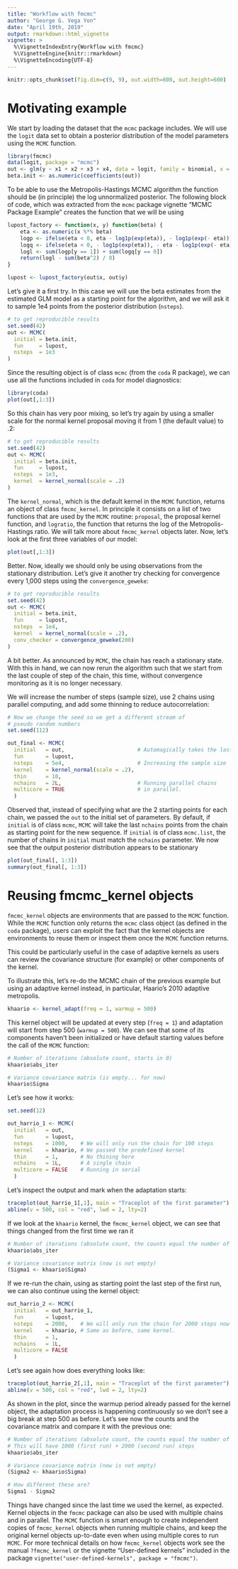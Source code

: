 ```yaml
---
title: "Workflow with fmcmc"
author: "George G. Vega Yon"
date: "April 19th, 2019"
output: rmarkdown::html_vignette
vignette: >
  %\VignetteIndexEntry{Workflow with fmcmc}
  %\VignetteEngine{knitr::rmarkdown}
  %\VignetteEncoding{UTF-8}
---
```


```r
knitr::opts_chunk$set(fig.dim=c(9, 9), out.width=600, out.height=600)
```

# Motivating example

We start by loading the dataset that the `mcmc` package includes. We will use
the `logit` data set to obtain a posterior distribution of the model parameters
using the `MCMC` function.

```r
library(fmcmc)
data(logit, package = "mcmc")
out <- glm(y ~ x1 + x2 + x3 + x4, data = logit, family = binomial, x = TRUE)
beta.init <- as.numeric(coefficients(out))
```

To be able to use the Metropolis-Hastings MCMC algorithm the function should be
(in principle) the log unnormalized posterior. The following block of code,
which was extracted from the `mcmc` package vignette "MCMC Package Example"
creates the function that we will be using

```r
lupost_factory <- function(x, y) function(beta) {
    eta <- as.numeric(x %*% beta)
    logp <- ifelse(eta < 0, eta - log1p(exp(eta)), - log1p(exp(- eta)))
    logq <- ifelse(eta < 0, - log1p(exp(eta)), - eta - log1p(exp(- eta)))
    logl <- sum(logp[y == 1]) + sum(logq[y == 0])
    return(logl - sum(beta^2) / 8)
}

lupost <- lupost_factory(out$x, out$y)
```

Let's give it a first try. In this case we will use the beta estimates from the
estimated GLM model as a starting point for the algorithm, and we will ask it to
sample 1e4 points from the posterior distribution (`nsteps`).

```r
# to get reproducible results
set.seed(42)
out <- MCMC(
  initial = beta.init,
  fun     = lupost,
  nsteps  = 1e3
)
```

Since the resulting object is of class `mcmc` (from the `coda` R package), we
can use all the functions included in `coda` for model diagnostics:

```r
library(coda)
plot(out[,1:3])
```

So this chain has very poor mixing, so let's try again by using a smaller scale
for the normal kernel proposal moving it from 1 (the default value) to .2:

```r
# to get reproducible results
set.seed(42)
out <- MCMC(
  initial = beta.init,
  fun     = lupost,
  nsteps  = 1e3,
  kernel  = kernel_normal(scale = .2) 
)
```

The `kernel_normal`, which is the default kernel in the `MCMC` function, returns
an object of class `fmcmc_kernel`. In principle it consists on a list of two
functions that are used by the `MCMC` routine: `proposal`, the proposal kernel
function, and `logratio`, the function that returns the log of the
Metropolis-Hastings ratio. We will talk more about `fmcmc_kernel` objects later.
Now, let's look at the first three variables of our model:

```r
plot(out[,1:3])
```

Better. Now, ideally we should only be using observations from the stationary
distribution. Let's give it another try checking for convergence every 1,000
steps using the `convergence_geweke`:

```r
# to get reproducible results
set.seed(42)
out <- MCMC(
  initial = beta.init,
  fun     = lupost,
  nsteps  = 1e4,
  kernel  = kernel_normal(scale = .2),
  conv_checker = convergence_geweke(200)
)
```


A bit better. As announced by `MCMC`, the chain has reach a stationary state.
With this in hand, we can now rerun the algorithm such that we start from the
last couple of step of the chain, this time, without convergence monitoring as
it is no longer necessary.

We will increase the number of steps (sample size), use 2 chains using parallel
computing, and add some thinning to reduce autocorrelation:

```r
# Now we change the seed so we get a different stream of
# pseudo random numbers
set.seed(112) 

out_final <- MCMC(
  initial   = out,                       # Automagically takes the last 2 points
  fun       = lupost, 
  nsteps    = 5e4,                       # Increasing the sample size
  kernel    = kernel_normal(scale = .2),
  thin      = 10,
  nchains   = 2L,                        # Running parallel chains
  multicore = TRUE                       # in parallel.
  )
```

Observed that, instead of specifying what are the 2 starting points for each
chain, we passed the `out` to the initial set of parameters. By default, if
`initial` is of class `mcmc`, `MCMC` will take the last `nchains` points from
the chain as starting point for the new sequence. If `initial` is of class
`mcmc.list`, the number of chains in `initial` must match the `nchains`
parameter. We now see that the output posterior distribution appears to be
stationary

```r
plot(out_final[, 1:3])
summary(out_final[, 1:3])
```


# Reusing fmcmc_kernel objects

`fmcmc_kernel` objects are environments that are passed to the `MCMC` function.
While the `MCMC` function only returns the `mcmc` class object (as defined in
the `coda` package), users can exploit the fact that the kernel objects are
environments to reuse them or inspect them once the `MCMC` function returns.

This could be particularly useful in the case of adaptive kernels as users can
review the covariance structure (for example) or other components of the kernel.

To illustrate this, let's re-do the MCMC chain of the previous example but using
an adaptive kernel instead, in particular, Haario's 2010 adaptive metropolis.

```r
khaario <- kernel_adapt(freq = 1, warmup = 500)
```

This kernel object will be updated at every step (`freq = 1`) and adaptation will
start from step 500 (`warmup = 500`). We can see that some of its components haven't
been initialized or have default starting values before the call of the `MCMC`
function:

```r
# Number of iterations (absolute count, starts in 0)
khaario$abs_iter

# Variance covariance matrix (is empty... for now)
khaario$Sigma
```


Let's see how it works:

```r
set.seed(12) 

out_harrio_1 <- MCMC(
  initial   = out,                       
  fun       = lupost, 
  nsteps    = 1000,    # We will only run the chain for 100 steps                    
  kernel    = khaario, # We passed the predefined kernel
  thin      = 1,       # No thining here
  nchains   = 1L,      # A single chain
  multicore = FALSE    # Running in serial
  )
```

Let's inspect the output and mark when the adaptation starts:

```r
traceplot(out_harrio_1[,1], main = "Traceplot of the first parameter")
abline(v = 500, col = "red", lwd = 2, lty=2)
```

If we look at the `khaario` kernel, the `fmcmc_kernel` object, we can see that
things changed from the first time we ran it

```r
# Number of iterations (absolute count, the counts equal the number of steps)
khaario$abs_iter

# Variance covariance matrix (now is not empty)
(Sigma1 <- khaario$Sigma)
```

If we re-run the chain, using as starting point the last step of the first run,
we can also continue using the kernel object:

```r
out_harrio_2 <- MCMC(
  initial   = out_harrio_1,
  fun       = lupost, 
  nsteps    = 2000,    # We will only run the chain for 2000 steps now
  kernel    = khaario, # Same as before, same kernel.
  thin      = 1,       
  nchains   = 1L,      
  multicore = FALSE    
  )
```

Let's see again how does everything looks like:

```r
traceplot(out_harrio_2[,1], main = "Traceplot of the first parameter")
abline(v = 500, col = "red", lwd = 2, lty=2)
```

As shown in the plot, since the warmup period already passed for the kernel object,
the adaptation process is happening continuously so we don't see a big break at
step 500 as before. Let's see now the counts and the covariance matrix and compare
it with the previous one:

```r
# Number of iterations (absolute count, the counts equal the number of steps)
# This will have 1000 (first run) + 2000 (second run) steps
khaario$abs_iter

# Variance covariance matrix (now is not empty)
(Sigma2 <- khaario$Sigma)

# How different these are?
Sigma1 - Sigma2
```

Things have changed since the last time we used the kernel, as expected. Kernel
objects in the `fmcmc` package can also be used with multiple chains and in
parallel. The `MCMC` function is smart enough to create independent copies of
`fmcmc_kernel` objects when running multiple chains, and keep the original
kernel objects up-to-date even when using multiple cores to run `MCMC`. For
more technical details on how `fmcmc_kernel` objects work see the manual
`?fmcmc_kernel` or the vignette "User-defined kernels" included in the package
`vignette("user-defined-kernels", package = "fmcmc")`.


